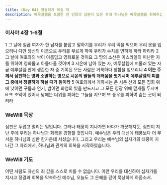 ```yaml
---
title: (Day 04) 청결하게 하실 때
description: 예루살렘을 포함한 전 인류의 심판이 있은 후에 하나님은 예루살렘을 회복하십니다.
---
```


### 이사야 4장 1-6절
1 그 날에 일곱 여자가 한 남자를 붙잡고 말하기를 우리가 우리 떡을 먹으며 우리 옷을 입으리니 다만 당신의 이름으로 우리를 부르게 하여 우리가 수치를 면하게 하라 하리라 2 그 날에 여호와의 싹이 아름답고 영화로울 것이요 그 땅의 소산은 이스라엘의 피난한 자를 위하여 영화롭고 아름다울 것이며 3 시온에 남아 있는 자, 예루살렘에 머물러 있는 자 곧 예루살렘 안에 생존한 자 중 기록된 모든 사람은 거룩하다 칭함을 얻으리니 **4 이는 주께서 심판하는 영과 소멸하는 영으로 시온의 딸들의 더러움을 씻기시며 예루살렘의 피를 그 중에서 청결하게 하실 때가 됨이라** 5 여호와께서 거하시는 온 시온 산과 모든 집회 위에 낮이면 구름과 연기, 밤이면 화염의 빛을 만드시고 그 모든 영광 위에 덮개를 두시며 6 또 초막이 있어서 낮에는 더위를 피하는 그늘을 지으며 또 풍우를 피하여 숨는 곳이 되리라

### WeWill 묵상
심판은 두렵고 떨리는 일입니다. 그러나 태풍이 지나가면 바다가 깨끗해지듯, 심판이 지난 후에 우리는 하나님과 회복을 경험할 것입니다. 예수님은 우리 대신에 태풍보다 더 무서운 하나님의 심판 한가운데 서셨습니다. 그리고 우리는 예수님의 십자가의 태풍이 지나간 그 자리에서, 하나님과 관계의 회복을 시작하였습니다.

### WeWill 기도
어떤 사람도 자신의 죄 값을 스스로 치를 수 없습니다. 이런 우리를 대신하여 십자가를 지시고 정결과 회복을 약속하신 예수님, 오늘도 그 은혜를 깊이 묵상하게 하옵소서.

